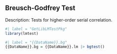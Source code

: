 ## Breusch-Godfrey Test

Description: Tests for higher-order serial correlation.


```{r}
#| label = "GetLibLMTestPkg"
library(lmtest)
```

```{r}
#| label = "{{DataName}}.bg"
{{DataName}}.bg = {{DataName}}.lm |> bgtest()
```

